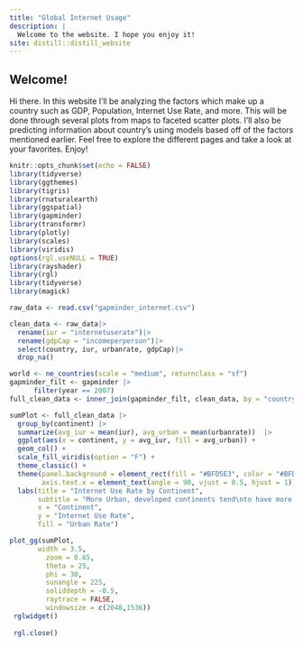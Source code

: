 ```yaml
---
title: "Global Internet Usage"
description: |
  Welcome to the website. I hope you enjoy it!
site: distill::distill_website
---
```


## Welcome! 

Hi there. In this website I'll be analyzing the factors which make up a country such as GDP, Population, Internet Use Rate, and more. This will be done through several plots from maps to faceted scatter plots. I'll also be predicting information about country's using models based off of the factors mentioned earlier. Feel free to explore the different pages and take a look at your favorites. Enjoy!

```r
knitr::opts_chunk$set(echo = FALSE)
library(tidyverse)
library(ggthemes)
library(tigris)
library(rnaturalearth)
library(ggspatial)
library(gapminder)
library(transformr)
library(plotly)
library(scales)
library(viridis)
options(rgl.useNULL = TRUE)
library(rayshader)
library(rgl)
library(tidyverse)
library(magick)
```

```r
raw_data <- read.csv("gapminder_internet.csv")
```


```r
clean_data <- raw_data|>
  rename(iur = "internetuserate")|>
  rename(gdpCap = "incomeperperson")|>
  select(country, iur, urbanrate, gdpCap)|>
  drop_na()

world <- ne_countries(scale = "medium", returnclass = "sf")
gapminder_filt <- gapminder |> 
      filter(year == 2007)
full_clean_data <- inner_join(gapminder_filt, clean_data, by = "country")
```

```r
sumPlot <- full_clean_data |>
  group_by(continent) |>
  summarize(avg_iur = mean(iur), avg_urban = mean(urbanrate))  |>
  ggplot(aes(x = continent, y = avg_iur, fill = avg_urban)) +
  geom_col() +
  scale_fill_viridis(option = "F") +
  theme_classic() +
  theme(panel.background = element_rect(fill = "#BFD5E3", color = "#BFD5E3"),
        axis.text.x = element_text(angle = 90, vjust = 0.5, hjust = 1)) +
  labs(title = "Internet Use Rate by Continent",
       subtitle = "More Urban, developed continents tend\nto have more acess to the internet",
       x = "Continent",
       y = "Internet Use Rate",
       fill = "Urban Rate")

plot_gg(sumPlot,
       width = 3.5,
         zoom = 0.65,
         theta = 25,
         phi = 30,
         sunangle = 225,
         soliddepth = -0.5,
         raytrace = FALSE,
         windowsize = c(2048,1536))
 rglwidget()
 
 rgl.close()
```

